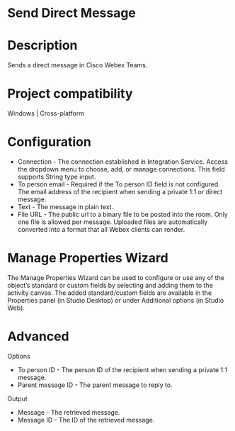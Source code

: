 ﻿# Send Direct Message

# Description

Sends a direct message in Cisco Webex Teams.

# Project compatibility

Windows | Cross-platform

# Configuration

* Connection - The connection established in Integration Service. Access the dropdown menu to choose, add, or manage connections. This field supports String type input.
* To person email - Required if the To person ID field is not configured. The email address of the recipient when sending a private 1:1 or direct message.
* Text - The message in plain text.
* File URL - The public url to a binary file to be posted into the room. Only one file is allowed per message. Uploaded files are automatically converted into a format that all Webex clients can render.

# Manage Properties Wizard

The Manage Properties Wizard can be used to configure or use any of the object’s standard or custom fields by selecting and adding them to the activity canvas. The added standard/custom fields are available in the Properties panel (in Studio Desktop) or under Additional options (in Studio Web).

# Advanced

Options

* To person ID - The person ID of the recipient when sending a private 1:1 message.
* Parent message ID - The parent message to reply to.

Output

* Message - The retrieved message.
* Message ID - The ID of the retrieved message.
